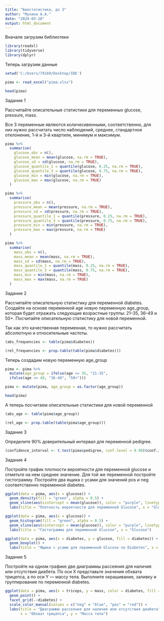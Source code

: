 ---
title: "Биостатистика, дз 3"
author: "Мухина А.А."
date: "2024-03-28"
output: html_document
---

Вначале загрузим библиотеки
```{r message=FALSE, warning=FALSE}
library(readxl)
library(tidyverse)
library(dplyr)
```

Теперь загрузим данные
```{r}
setwd('C:/Users/79169/Desktop/IDE')

pima <- read_excel("pima.xlsx")

head(pima)
```


Задание 1

Рассчитайте описательные статистики для переменных glucose, pressure, mass.

Все 3 переменные являются количесивенными, соответственно, для них нужно рассчитать число наблюдений, среднее, стандартное отклонение, 1-й и 3-й квартили, минимум и максимум.

```{r}
pima %>%
  summarise(
    glucose_obs = n(),
    glucose_mean = mean(glucose, na.rm = TRUE),
    glucose_sd = sd(glucose, na.rm = TRUE),
    glucose_quantile_1 = quantile(glucose, 0.25, na.rm = TRUE),
    glucose_quantile_3 = quantile(glucose, 0.75, na.rm = TRUE),
    glucose_min = min(glucose, na.rm = TRUE),
    glucose_max = max(glucose, na.rm = TRUE)
  )
```
```{r}
pima %>%
  summarise(
    pressure_obs = n(),
    pressure_mean = mean(pressure, na.rm = TRUE),
    pressure_sd = sd(pressure, na.rm = TRUE),
    pressure_quantile_1 = quantile(pressure, 0.25, na.rm = TRUE),
    pressure_quantile_3 = quantile(pressure, 0.75, na.rm = TRUE),
    pressure_min = min(pressure, na.rm = TRUE),
    pressure_max = max(pressure, na.rm = TRUE)
  )
```
```{r}
pima %>%
  summarise(
    mass_obs = n(),
    mass_mean = mean(mass, na.rm = TRUE),
    mass_sd = sd(mass, na.rm = TRUE),
    mass_quantile_1 = quantile(mass, 0.25, na.rm = TRUE),
    mass_quantile_3 = quantile(mass, 0.75, na.rm = TRUE),
    mass_min = min(mass, na.rm = TRUE),
    mass_max = max(mass, na.rm = TRUE)
  )
```

Задание 2

Рассчитайте описательную статистику для переменной diabetes. Создайте на основе переменной age новую переменную age_group, которая будет отражать следующие возрастные группы: 21–35, 36–49 и 50+. Посчитайте описательную статистику для новой переменной.

Так как это качественная переменная, то нужно рассчитать абсолютную и относительные частоты.

```{r}
(abs_frequencies <- table(pima$diabetes))
```

```{r}
(rel_frequencies <- prop.table(table(pima$diabetes)))
```
Теперь создадим новую переменную age_group

```{r}
pima <- pima %>%
  mutate(age_group = ifelse(age <= 35, "21-35",
  ifelse(age <= 49, "36-49", "50+")))

pima <- mutate(pima, age_group = as.factor(age_group))

head(pima)
```

А теперь посчитаем описательные статистики для новой переменной

```{r}
(abs_age <- table(pima$age_group))
```
```{r}
(rel_age <- prop.table(table(pima$age_group)))
```

Задание 3

Определите 90% доверительный интервал для переменной pedigree.

```{r}
(confidence_interval <- t.test(pima$pedigree, conf.level = 0.90)$conf.int)
```

Задание 4

Постройте график плотности вероятности для переменной glucose и отметьте на нем среднее значение. Для той же переменной постройте гистограмму. Постройте два ящика с усами для значений pos и neg соответственно переменной diabetes.

```{r}
ggplot(data = pima, aes(x = glucose)) +
  geom_density(fill = "green", alpha = 0.5) + 
  geom_vline(aes(xintercept = mean(glucose)), color = "purple", linetype = "dashed") +
  labs(title = "Плотность вероятности для переменной Glucose", x = "Glucose")
```
```{r}
ggplot(data = pima, aes(x = glucose)) +
  geom_histogram(fill = "green", alpha = 0.5) + 
  geom_vline(aes(xintercept = mean(glucose)), color = "purple", linetype = "dashed") +
  labs(title = "Гистограмма для переменной Glucose", x = "Glucose")
```

```{r}
ggplot(data = pima, aes(x = diabetes, y = glucose, fill = diabetes)) +
  geom_boxplot() +
  labs(title = "Ящики с усами для переменной Glucose по Diabetes", x = "Diabetes", y = "Glucose")
```

Задание 5

Постройте на одном графике две диаграммы рассеяния для наличия или отсутствия диабета. По оси X представьте значения обхвата трицепса, а по оси Y — массу тела. Выполните окрашивание, заливку и группирование по переменной diabetes. 

```{r}
ggplot(data = pima, aes(x = triceps, y = mass, color = diabetes, fill = diabetes, shape = diabetes)) +
  geom_point() +
  facet_grid(.~diabetes) +
  scale_color_manual(values = c("neg" = "blue", "pos" = "red")) +  
  labs(title = "Диаграмма рассеяния для наличия или отсутствия диабета",
       x = "Обхват трицепса", y = "Масса тела")
```